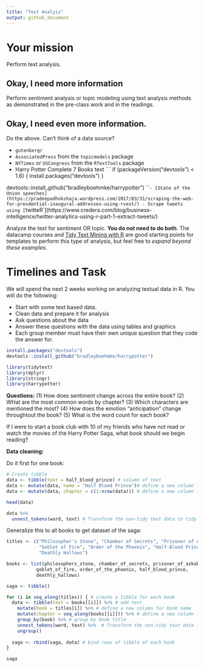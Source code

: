 ```yaml
---
title: "Text Analyis"
output: github_document
---
```





# Your mission

Perform text analysis.

## Okay, I need more information

Perform sentiment analysis or topic modeling using text analysis methods as demonstrated in the pre-class work and in the readings.

## Okay, I need even more information.

Do the above. Can't think of a data source?

- `gutenbergr`
- `AssociatedPress` from the `topicmodels` package
- `NYTimes` or `USCongress` from the `RTextTools` package
- Harry Potter Complete 7 Books text
    ```
    if (packageVersion("devtools") < 1.6) {
  install.packages("devtools")
}

devtools::install_github("bradleyboehmke/harrypotter")
    ```
- [State of the Union speeches](https://pradeepadhokshaja.wordpress.com/2017/03/31/scraping-the-web-for-presdential-inaugural-addresses-using-rvest/)
- Scrape tweets using [`twitteR`](https://www.credera.com/blog/business-intelligence/twitter-analytics-using-r-part-1-extract-tweets/)

Analyze the text for sentiment OR topic. **You do not need to do both**. The datacamp courses and [Tidy Text Mining with R](http://tidytextmining.com/) are good starting points for templates to perform this type of analysis, but feel free to *expand beyond these examples*.

# Timelines and Task


We will spend the next 2 weeks working on analyzing textual data in R. You will do the following:

- Start with some text based data.
- Clean data and prepare it for analysis
- Ask questions about the data
- Answer these questions with the data using tables and graphics
- Each group member must have their own unique question that they code the answer for. 


```r
install.packages("devtools")
devtools::install_github("bradleyboehmke/harrypotter")
```

```r
library(tidytext)
library(dplyr)
library(stringr)
library(harrypotter)
```




**Questions:**
(1) How does sentiment change across the entire book?
(2) WHat are the most common words by chapter?
(3) Which characters are mentioned the most? 
(4) How does the emotion "anticipation" change throughtout the book?
(5) What is the word count for each book? 

If I were to start a book club with 10 of my friends who have not read or watch the movies of the Harry Potter Saga, what book should we begin reading? 

**Data cleaning:**

Do it first for one book: 
```r
# Create tibble
data <- tibble(text = half_blood_prince) # column of text
data <- mutate(data, name = "Half Blood Prince")# define a new column for book name
data <- mutate(data, chapter = c(1:nrow(data))) # define a new column for chapter number

head(data)

data %>%
  unnest_tokens(word, text) # Transform the non-tidy text data to tidy text data
```


Generalize this to all books to get dataset of the saga:
```r
titles <- c("Philosopher's Stone", "Chamber of Secrets", "Prisoner of Azkaban",
            "Goblet of Fire", "Order of the Phoenix", "Half-Blood Prince",
            "Deathly Hallows")

books <- list(philosophers_stone, chamber_of_secrets, prisoner_of_azkaban,
           goblet_of_fire, order_of_the_phoenix, half_blood_prince,
           deathly_hallows)

saga <- tibble()

for (i in seq_along(titles)) { # create a tibble for each book
  data <- tibble(text = books[[i]]) %>% # add text
    mutate(book = titles[i]) %>% # define a new column for book name
    mutate(chapter = seq_along(books[[i]])) %>% # define a new column for chapter number
    group_by(book) %>% # group by book title
    unnest_tokens(word, text) %>%  # Transform the non-tidy text data to tidy text data
    ungroup()
  
  saga <- rbind(saga, data) # bind rows of tibble of each book
}

saga

```





